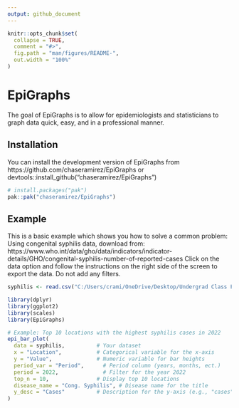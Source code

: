 ---
output: github_document
---


```{r, include = FALSE}
knitr::opts_chunk$set(
  collapse = TRUE,
  comment = "#>",
  fig.path = "man/figures/README-",
  out.width = "100%"
)
```

# EpiGraphs

The goal of EpiGraphs is to allow for epidemiologists and statisticians to graph data quick, easy, and in a professional manner.

## Installation

You can install the development version of EpiGraphs from https://github.com/chaseramirez/EpiGraphs or devtools::install_github("chaseramirez/EpiGraphs")

``` r
# install.packages("pak")
pak::pak("chaseramirez/EpiGraphs")
```

## Example

This is a basic example which shows you how to solve a common problem:
Using congenital syphilis data, download from:
https://www.who.int/data/gho/data/indicators/indicator-details/GHO/congenital-syphilis-number-of-reported-cases
Click on the data option and follow the instructions on the right side of the screen to export the data. Do not add any filters.

```{r example}
syphilis <- read.csv("C:/Users/crami/OneDrive/Desktop/Undergrad Class Folders/Fall 2024 B481 - Biostats Computing/Syphilis.csv")

library(dplyr)
library(ggplot2)
library(scales)
library(EpiGraphs)

# Example: Top 10 locations with the highest syphilis cases in 2022
epi_bar_plot(
  data = syphilis,          # Your dataset
  x = "Location",           # Categorical variable for the x-axis
  y = "Value",              # Numeric variable for bar heights
  period_var = "Period",      # Period column (years, months, ect.)
  period = 2022,              # Filter for the year 2022
  top_n = 10,               # Display top 10 locations
  disease_name = "Cong. Syphilis", # Disease name for the title
  y_desc = "Cases"          # Description for the y-axis (e.g., "cases"), synced with title
)

```
